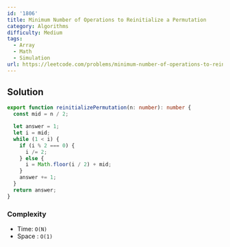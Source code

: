 ```yaml
---
id: '1806'
title: Minimum Number of Operations to Reinitialize a Permutation
category: Algorithms
difficulty: Medium
tags:
  - Array
  - Math
  - Simulation
url: https://leetcode.com/problems/minimum-number-of-operations-to-reinitialize-a-permutation
---
```


## Solution

```typescript filename="solution.ts" copy
export function reinitializePermutation(n: number): number {
  const mid = n / 2;

  let answer = 1;
  let i = mid;
  while (1 < i) {
    if (i % 2 === 0) {
      i /= 2;
    } else {
      i = Math.floor(i / 2) + mid;
    }
    answer += 1;
  }
  return answer;
}
```

### Complexity

- Time: `O(N)`
- Space : `O(1)`
